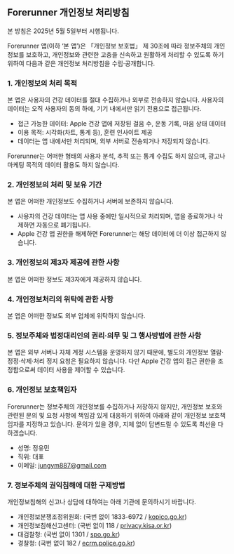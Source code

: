 ## Forerunner **개인정보 처리방침**

본 방침은 2025년 5월 5일부터 시행됩니다.

Forerunner 앱(이하 ‘본 앱’)은 「개인정보 보호법」 제 30조에 따라 정보주체의 개인정보를 보호하고, 개인정보와 관련한 고충을 신속하고 원활하게 처리할 수 있도록 하기 위하여 다음과 같은 개인정보 처리방침을 수립·공개합니다.

### **1. 개인정보의 처리 목적**

본 앱은 사용자의 건강 데이터를 절대 수집하거나 외부로 전송하지 않습니다. 사용자의 데이터는 오직 사용자의 동의 하에, 기기 내에서만 읽기 전용으로 접근됩니다.

- 접근 가능한 데이터: Apple 건강 앱에 저장된 걸음 수, 운동 기록, 마음 상태 데이터
- 이용 목적: 시각화(차트, 통계 등), 훈련 인사이트 제공
- 데이터는 앱 내에서만 처리되며, 외부 서버로 전송되거나 저장되지 않습니다.

Forerunner는 어떠한 형태의 사용자 분석, 추적 또는 통계 수집도 하지 않으며, 광고나 마케팅 목적의 데이터 활용도 하지 않습니다.

### **2. 개인정보의 처리 및 보유 기간**

본 앱은 어떠한 개인정보도 수집하거나 서버에 보존하지 않습니다.

- 사용자의 건강 데이터는 앱 사용 중에만 일시적으로 처리되며, 앱을 종료하거나 삭제하면 자동으로 폐기됩니다.
- Apple 건강 앱 권한을 해제하면 Forerunner는 해당 데이터에 더 이상 접근하지 않습니다.

### **3. 개인정보의 제3자 제공에 관한 사항**

본 앱은 어떠한 정보도 제3자에게 제공하지 않습니다.

### **4. 개인정보처리의 위탁에 관한 사항**

본 앱은 어떠한 정보도 외부 업체에 위탁하지 않습니다.

### **5. 정보주체와 법정대리인의 권리·의무 및 그 행사방법에 관한 사항**

본 앱은 외부 서버나 자체 계정 시스템을 운영하지 않기 때문에, 별도의 개인정보 열람·정정·삭제·처리 정지 요청은 필요하지 않습니다. 다만 Apple 건강 앱의 접근 권한을 조정함으로써 데이터 사용을 제어할 수 있습니다.

### **6. 개인정보 보호책임자**

Forerunner는 정보주체의 개인정보를 수집하거나 저장하지 않지만, 개인정보 보호와 관련된 문의 및 요청 사항에 책임감 있게 대응하기 위하여 아래와 같이 개인정보 보호책임자를 지정하고 있습니다. 문의가 있을 경우, 지체 없이 답변드릴 수 있도록 최선을 다하겠습니다.

- 성명: 정유민
- 직위: 대표
- 이메일: jungym887@gmail.com

### **7. 정보주체의 권익침해에 대한 구제방법**

개인정보침해의 신고나 상담에 대하여는 아래 기관에 문의하시기 바랍니다.

- 개인정보분쟁조정위원회: (국번 없이 1833-6972 / [kopico.go.kr](http://kopico.go.kr))
- 개인정보침해신고센터: (국번 없이 118 / [privacy.kisa.or.kr](http://privacy.kisa.or.kr/))
- 대검찰청: (국번 없이 1301 / [spo.go.kr](http://www.spo.go.kr/))
- 경찰청: (국번 없이 182 / [ecrm.police.go.kr](http://ecrm.police.go.kr/))
